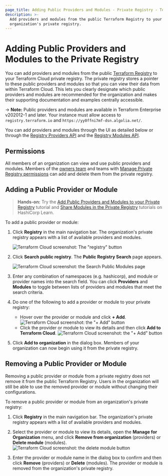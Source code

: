 ```yaml
---
page_title: Adding Public Providers and Modules - Private Registry - Terraform Enterprise
description: >-
  Add providers and modules from the public Terraform Registry to your
  organization's private registry.
---
```


[vcs]: /enterprise/vcs

# Adding Public Providers and Modules to the Private Registry

You can add providers and modules from the public [Terraform Registry](/registry) to your Terraform Cloud private registry. The private registry stores a pointer to these public providers and modules so that you can view their data from within Terraform Cloud. This lets you clearly designate which public providers and modules are recommended for the organization and makes their supporting documentation and examples centrally accessible.

-> **Note:** Public providers and modules are available in Terraform Enterprise v202012-1 and later. Your instance must allow access to `registry.terraform.io` and `https://yy0ffni7mf-dsn.algolia.net/`.

[permissions-citation]: #intentionally-unused---keep-for-maintainers

You can add providers and modules through the UI as detailed below or through the [Registry Providers API](/enterprise/api-docs/providers) and the [Registry Modules API](/enterprise/api-docs/modules#create-a-module-with-no-vcs-connection-).

## Permissions

All members of an organization can view and use public providers and modules. Members of the [owners team](/enterprise/users-teams-organizations/permissions#organization-owners) and teams with [Manage Private Registry permissions](/enterprise/users-teams-organizations/permissions#manage-private-registry) can add and delete them from the private registry.

## Adding a Public Provider or Module

> **Hands-on:** Try the [Add Public Providers and Modules to your Private Registry](https://learn.hashicorp.com/tutorials/terraform/private-registry-add) tutorial and [Share Modules in the Private Registry](https://learn.hashicorp.com/tutorials/terraform/module-private-registry?in=terraform/modules) tutorials on HashiCorp Learn.

To add a public provider or module:

1.  Click **Registry** in the main navigation bar. The organization's private registry appears with a list of available providers and modules.

    ![Terraform Cloud screenshot: The "registry" button](/img/docs/registry-button.png)

2.  Click **Search public registry**. The **Public Registry Search** page appears.

    ![Terraform Cloud screenshot: the Search Public Modules page](/img/docs/add-search-public-modules-providers.png)

3.  Enter any combination of namespaces (e.g. hashicorp), and module or provider names into the search field. You can click **Providers** and **Modules** to toggle between lists of providers and modules that meet the search criteria.

4.  Do one of the following to add a provider or module to your private registry:
    -   Hover over the provider or module and click **+ Add**.
        ![Terraform Cloud screenshot: the "+ Add" button](/img/docs/add-add-button.png)
    -   Click the provider or module to view its details and then click **Add to Terraform Cloud**.
        ![Terraform Cloud screenshot: the "+ Add" button](/img/docs/add-add-to-terraform-cloud-button.png)

5.  Click **Add to organization** in the dialog box. Members of your organization can now  begin using it from the private registry.

## Removing a Public Provider or Module

Removing a public provider or module from a private registry does not remove it from the public Terraform Registry. Users in the organization will still be able to use the removed provider or module without changing their configurations.

To remove a public provider or module from an organization's private registry:

1.  Click **Registry** in the main navigation bar. The organization's private registry appears with a list of available providers and modules.

2.  Select the provider or module to view its details, open the **Manage for Organization** menu, and click **Remove from organization** (providers) or **Delete module** (modules).
    ![Terraform Cloud screenshot: the delete module button](/img/docs/add-delete-module-button.png)

3.  Enter the provider or module name in the dialog box to confirm and then click **Remove** (providers) or **Delete** (modules). The provider or module is removed from the organization's private registry.
